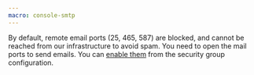```yaml
---
macro: console-smtp
---
```


By default, remote email ports (25, 465, 587) are blocked, and cannot be reached from our infrastructure to avoid spam. You need to open the mail ports to send emails. You can [enable them](/compute/instances/how-to/send-emails-from-your-instance) from the security group configuration.